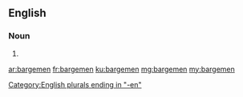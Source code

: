 ==English==

===Noun===
{{head|en|plural}}

# {{plural of|bargeman|lang=en|nocat=1}}

[[Category:English plurals ending in "-en"]]

[[ar:bargemen]]
[[fr:bargemen]]
[[ku:bargemen]]
[[mg:bargemen]]
[[my:bargemen]]